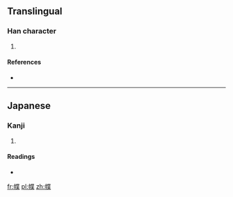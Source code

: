 ==Translingual==

===Han character===
{{Han char|rn=50|rad=巾|as=09|sn=12|four=|canj=中月心廿木 (LBPTD)}}

# {{defn|Han|sort=巾09}}

====References====
* {{Han ref|kx=0334.291|hdz=10746.101|uh=5E49|ud=24137}}

----

==Japanese==

===Kanji===
{{ja-kanji|grade=|rs=巾09}}

# {{defn|lang=ja|sort=巾09}}

====Readings====
* {{ja-readings|on=|kun=[[たずな]] (tazuna)}}

[[fr:幉]]
[[pl:幉]]
[[zh:幉]]